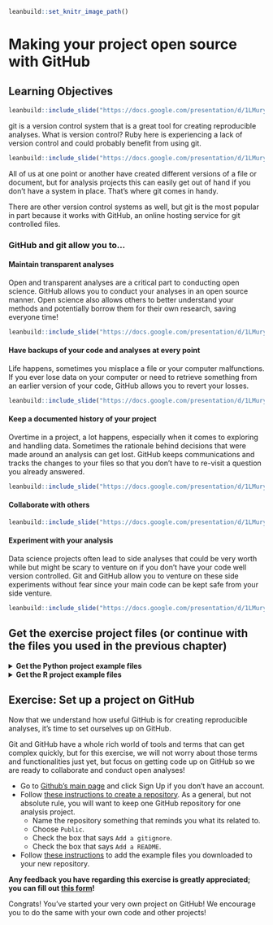 
```r
leanbuild::set_knitr_image_path()
```

# Making your project open source with GitHub

## Learning Objectives

```r
leanbuild::include_slide("https://docs.google.com/presentation/d/1LMurysUhCjZb7DVF6KS9QmJ5NBjwWVjRn40MS9f2noE/edit#slide=id.gf7e3bf260f_0_4")
```

git is a version control system that is a great tool for creating reproducible analyses.
What is version control? Ruby here is experiencing a lack of version control and could probably benefit from using git.  

```r
leanbuild::include_slide("https://docs.google.com/presentation/d/1LMurysUhCjZb7DVF6KS9QmJ5NBjwWVjRn40MS9f2noE/edit#slide=id.gf9843bee50_0_535")
```

All of us at one point or another have created different versions of a file or document, but for analysis projects this can easily get out of hand if you don't have a system in place. That's where git comes in handy.

There are other version control systems as well, but git is the most popular in part because it works with GitHub, an online hosting service for git controlled files.

### GitHub and git allow you to...

#### Maintain transparent analyses

Open and transparent analyses are a critical part to conducting open science. GitHub allows you to conduct your analyses in an open source manner. Open science also allows others to better understand your methods and potentially borrow them for their own research, saving everyone time!

```r
leanbuild::include_slide("https://docs.google.com/presentation/d/1LMurysUhCjZb7DVF6KS9QmJ5NBjwWVjRn40MS9f2noE/edit#slide=id.gf62875ddf7_0_331")
```

#### Have backups of your code and analyses at every point

Life happens, sometimes you misplace a file or your computer malfunctions. If you ever lose data on your computer or need to retrieve something from an earlier version of your code, GitHub allows you to revert your losses.

```r
leanbuild::include_slide("https://docs.google.com/presentation/d/1LMurysUhCjZb7DVF6KS9QmJ5NBjwWVjRn40MS9f2noE/edit#slide=id.gf62875ddf7_0_0")
```

#### Keep a documented history of your project

Overtime in a project, a lot happens, especially when it comes to exploring and handling data. Sometimes the rationale behind decisions that were made around an analysis can get lost. GitHub keeps communications and tracks the changes to your files so that you don't have to re-visit a question you already answered.

```r
leanbuild::include_slide("https://docs.google.com/presentation/d/1LMurysUhCjZb7DVF6KS9QmJ5NBjwWVjRn40MS9f2noE/edit#slide=id.gf62875ddf7_0_92")
```

#### Collaborate with others

```r
leanbuild::include_slide("https://docs.google.com/presentation/d/1LMurysUhCjZb7DVF6KS9QmJ5NBjwWVjRn40MS9f2noE/edit#slide=id.gf62875ddf7_0_131")
```

#### Experiment with your analysis

Data science projects often lead to side analyses that could be very worth while but might be scary to venture on if you don't have your code well version controlled. Git and GitHub allow you to venture on these side experiments without fear since your main code can be kept safe from your side venture.

```r
leanbuild::include_slide("https://docs.google.com/presentation/d/1LMurysUhCjZb7DVF6KS9QmJ5NBjwWVjRn40MS9f2noE/edit#slide=id.gf62875ddf7_0_47")
```

## Get the exercise project files (or continue with the files you used in the previous chapter)

<details> <summary>**Get the Python project example files**</summary>
[Click this link to download](https://raw.githubusercontent.com/jhudsl/Reproducibility_in_Cancer_Informatics/main/chapter-zips/python-heatmap-chapt-4.zip).

```bash
mkdir -p chapter-zips
wget -O chapter-zips/python-heatmap-chapt-4.zip https://raw.githubusercontent.com/jhudsl/Reproducibility_in_Cancer_Informatics/main/chapter-zips/python-heatmap-chapt-4.zip
```

Now double click your chapter zip file to unzip. For Windows you may have to [follow these instructions](https://support.microsoft.com/en-us/windows/zip-and-unzip-files-f6dde0a7-0fec-8294-e1d3-703ed85e7ebc)).

```bash
unzip -o chapter-zips/python-heatmap-chapt-4.zip -d chapter-zips/
```
</details>

<details> <summary>**Get the R project example files**</summary>
[Click this link to download](https://raw.githubusercontent.com/jhudsl/Reproducibility_in_Cancer_Informatics/main/chapter-zips/r-heatmap-chapt-4.zip).

```bash
mkdir -p chapter-zips
wget -O chapter-zips/r-heatmap-chapt-4.zip https://raw.githubusercontent.com/jhudsl/Reproducibility_in_Cancer_Informatics/main/chapter-zips/r-heatmap-chapt-4.zip
```

Now double click your chapter zip file to unzip. For Windows you may have to [follow these instructions](https://support.microsoft.com/en-us/windows/zip-and-unzip-files-f6dde0a7-0fec-8294-e1d3-703ed85e7ebc)).

```bash
unzip -o chapter-zips/r-heatmap-chapt-4.zip -d chapter-zips/
```
</details>

## Exercise: Set up a project on GitHub

Now that we understand how useful GitHub is for creating reproducible analyses, it's time to set ourselves up on GitHub.

Git and GitHub have a whole rich world of tools and terms that can get complex quickly, but for this exercise, we will not worry about those terms and functionalities just yet, but focus on getting code up on GitHub so we are ready to collaborate and conduct open analyses!

- Go to [Github's main page](https://github.com/) and click Sign Up if you don't have an account.
- Follow [these instructions to create a repository](https://docs.github.com/en/get-started/quickstart/create-a-repo). As a general, but not absolute rule, you will want to keep one GitHub repository for one analysis project.
  - Name the repository something that reminds you what its related to.
  - Choose `Public`.
  - Check the box that says `Add a gitignore`.
  - Check the box that says `Add a README`.
- Follow [these instructions](https://docs.github.com/en/repositories/working-with-files/managing-files/adding-a-file-to-a-repository#adding-a-file-to-a-repository-on-github) to add the example files you downloaded to your new repository.


**Any feedback you have regarding this exercise is greatly appreciated; you can fill out [this form](https://forms.gle/ygSSwoGaEATA2S65A)!**

Congrats! You've started your very own project on GitHub!
We encourage you to do the same with your own code and other projects!
